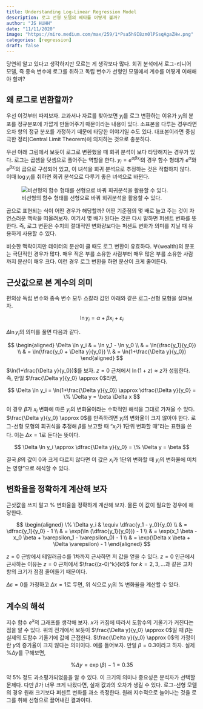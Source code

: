 ```yaml
---
title: Understanding Log-Linear Regression Model 
description: 로그 선형 모델의 베타를 어떻게 볼까? 
author: "JS HUHH"
date: "11/11/2020"
image: "https://miro.medium.com/max/259/1*Psa5h9I8zm0lPSsqAgaZHw.png"
categories: [regression]
draft: false
---
```


당연히 알고 있다고 생각하지만 모르는 게 생각보다 많다. 회귀 분석에서 로그-리니어 모델, 즉 종속 변수에 로그를 취하고 독립 변수가 선형인 모델에서 계수를 어떻게 이해해야 할까? 

## 왜 로그로 변환할까? 

우선 이것부터 따져보자. 교과서나 자료를 찾아보면 $y_i$를 로그 변환하는 이유가 $y_i$의 분포를 정규분포에 가깝게 만들어주기 때문이라는 내용이 있다. 소표본을 다루는 경우라면 오차 항의 정규 분포를 가정하기 때문에 타당한 이야기일 수도 있다. 대표본이라면 중심 극한 정리(Central Limit Theorem)에 의지하는 것으로 충분하다. 

우선 아래 그림에서 보듯이 로그로 변환했을 때 회귀 분석이 보다 타당해지는 경우가 있다. 로그는 곱셈을 덧셈으로 폴어주는 역할을 한다. $y_i = e^{\alpha \beta x_i}$의 경우 함수 형태가 $e^\alpha$와 $e^{\beta x_i}$의 곱으로 구성되어 있고, 이 녀석을 회귀 분석으로 추정하는 것은 적합하지 않다. 이때 $\log y_i$를 취하면 회귀 분석으로 다루기 좋은 녀석으로 바뀐다.

:::{layout="[-1,15,-1]"}
![비선형의 함수 형태를 선형으로 바꿔 회귀분석을 활용할 수 있다.](./images/log-linear.png)
:::

곱으로 표현되는 식이 어떤 경우가 해당할까? 어떤 기준점의 몇 배로 늘고 주는 것이 자연스러운 맥락을 떠올려보자. 여기서 몇 배가 된다는 것은 다시 말하면 퍼센트 변화를 뜻한다. 즉, 로그 변환은 수치의 절대적인 변화량보다는 퍼센트 변화가 의미를 지닐 때 유용하게 사용할 수 있다. 

비슷한 맥락이지만 데이터의 분산이 클 때도 로그 변환이 유효하다. 부(wealth)의 분포는 극단적인 경우가 많다. 매우 적은 부를 소유한 사람부터 매우 많은 부를 소유한 사람까지 분산이 매우 크다. 이런 경우 로그 변환을 하면 분산이 크게 줄어든다.

## 근삿값으로 본 계수의 의미 

편의상 독립 변수와 종속 변수 모두 스칼라 값인 아래와 같은 로그-선형 모형을 살펴보자.

$$
\ln y_i = \alpha + \beta x_i + \varepsilon_i
$$

$\Delta \ln y_i$의 의미를 풀면 다음과 같다. 

$$
\begin{aligned}
\Delta \ln y_i & = \ln y_1 - \ln y_0 \\
& = \ln(\frac{y_1}{y_0}) \\
& = \ln(\frac{y_0 + \Delta y}{y_0}) \\
& = \ln(1+\frac{\Delta y}{y_0})
\end{aligned}
$$

$\ln(1+\frac{\Delta y}{y_0})$를 보자. $z=0$ 근처에서 $\ln (1+z) \approx z$가 성립한다. 즉, 만일 $\frac{\Delta y}{y_0} \approx 0$라면, 

$$
\Delta \ln y_i =  \ln(1+\frac{\Delta y}{y_0}) \approx \dfrac{\Delta y}{y_0} = \% \Delta y = \beta \Delta x
$$

이 경우 $\beta$가 $x_i$ 변화에 따른 $y_i$의 변화율이라는 수학적인 해석을 그대로 가져올 수 있다. $\frac{\Delta y}{y_0} \approx 0$를 만족하려면 $y_i$의 변화율이 크지 않아야 한다. 로그-선형 모형의 회귀식을 추정해 $\beta$를 보고할 때 "$x_i$가 1단위 변화할 때"라는 표현을 쓴다. 이는 $\Delta x = 1$로 둔다는 뜻이다. 

$$
\Delta \ln y_i \approx \dfrac{\Delta y}{y_0} = \% \Delta y = \beta 
$$

결국 $\beta$의 값이 0과 크게 다르지 않다면 이 값은 $x_i$가 1단위 변화할 때 $y_i$의 변화율에 미치는 영향"으로 해석할 수 있다. 

## 변화율을 정확하게 계산해 보자 

근삿값을 쓰지 말고 % 변화율을 정확하게 계산해 보자. 물론 이 값이 필요한 경우에 해당한다. 

$$
\begin{aligned}
\% \Delta y_i & \equiv \dfrac{y_1 - y_0}{y_0} \\
& = \dfrac{y_1}{y_0} - 1 \\
& = \exp(\ln (\dfrac{y_1}{y_0})) - 1 \\
& = \exp(x_1 \beta - x_0 \beta + \varepsilon_1 - \varepsilon_0) - 1 \\
& = \exp(\Delta x \beta + \Delta \varepsilon) - 1
\end{aligned}
$$

:::{.column-margin}
$z=0$ 근방에서 테일러급수를 1차까지 근사하면 저 값을 얻을 수 있다. $z=0$ 인근에서 근사하는 이유는 $z=0$ 근처에서 $\frac{(z-0)^k}{k!}$ for $k=2,3, \dotsc$과 같은 고차 항의 크기가 점점 줄어들기 때문이다. 
:::

$\Delta \varepsilon =0$를 가정하고 $\Delta x =1$로 두면, 위 식으로 $y_i$의 % 변화율을 계산할 수 있다. 

## 계수의 해석 

지수 함수 $e^x$의 그래프를 생각해 보자. $x$가 커짐에 따라서 도함수의 기울기가 커진다는 점을 알 수 있다. 위의 전개에서 보듯이 $\frac{\Delta y}{y_0} \approx 0$일 때 $\beta$는 실제의 도함수 기울기에 값에 근접한다. $\frac{\Delta y}{y_0} \approx 0$의 가정이란 $y$의 증가율이 크지 않다는 의미이다. 예를 들어보자. 만일 $\beta = 0.3$이라고 하자. 실제 $\%\Delta y$를 구해보면, 

$$
\%\Delta y = \exp(\beta) - 1 = 0.35
$$

약 5% 정도 과소평가되었음을 알 수 있다. 이 크기의 의미나 중요성은 분석자가 선택할 문제다. 다만 $\beta$가 너무 크게 나왔다면, 실재 값과의 오차가 생길 수 있다. 로그-선형 모델의 경우 원래 크기보다 퍼센트 변화를 과소 측정한다. 원래 지수적으로 늘어나는 것을 로그를 취해 선형으로 끌어내린 결과이다. 

